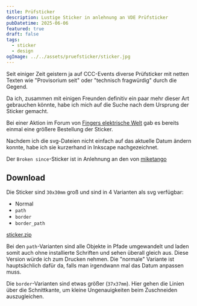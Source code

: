```yaml
---
title: Prüfsticker
description: Lustige Sticker in anlehnung an VDE Prüfsticker
pubDatetime: 2025-06-06
featured: true
draft: false
tags:
  - sticker
  - design
ogImage: ../../assets/pruefsticker/sticker.jpg
---
```



Seit einiger Zeit geistern ja auf CCC-Events diverse Prüfsticker mit netten Texten wie "Provisorium seit" oder
"technisch fragwürdig" durch die Gegend.

Da ich, zusammen mit einigen Freunden definitiv ein paar mehr dieser Art gebrauchen könnte,
habe ich mich auf die Suche nach dem Ursprung der Sticker gemacht.

Bei einer Aktion im Forum von [Fingers elektrische Welt](https://www.fingers-welt.de/phpBB/viewtopic.php?t=19190) gab es
bereits einmal eine größere Bestellung der Sticker.

Nachdem ich die svg-Dateien nicht einfach auf das aktuelle Datum ändern konnte, habe ich sie kurzerhand in Inkscape
nachgezeichnet.

Der `Broken since`-Sticker ist in Anlehnung an den von [miketango](https://mwarning.github.io/chaos-sticker-collection/images/broken_since/broken_since.png)

<div className="flex flex-row gap-4">
  <Picture
    src={Provisorium_seit}
    formats={["avif", "webp"]}
    alt="Provisorium seit Sticker"
  />
  <Picture
    src={Technisch_fragwuerdig}
    formats={["avif", "webp"]}
    alt="Technisch fragwürdig Sticker"
  />
  <Picture
    src={Broken_since}
    formats={["avif", "webp"]}
    alt="Broken since Sticker"
  />
</div>

## Download

Die Sticker sind `30x30mm` groß und sind in 4 Varianten als svg verfügbar:

- Normal
- `path`
- `border`
- `border_path`

[sticker.zip](/assets/pruefsticker/sticker.zip)

Bei den `path`-Varianten sind alle Objekte in Pfade umgewandelt und laden somit auch ohne installierte Schriften und sehen überall gleich aus.
Diese Version würde ich zum Drucken nehmen. Die "normale" Variante ist hauptsächlich dafür da, falls man irgendwann mal das Datum anpassen muss.

Die `border`-Varianten sind etwas größer (`37x37mm`). Hier gehen die Linien über die Schnittkante, um kleine Ungenauigkeiten beim Zuschneiden auszugleichen.
